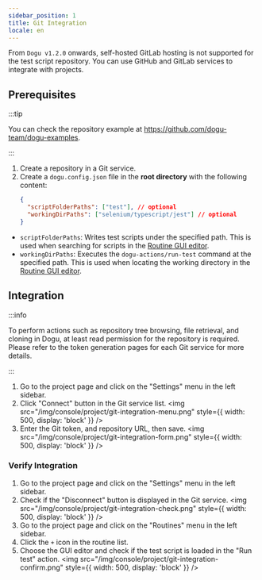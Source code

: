 ```yaml
---
sidebar_position: 1
title: Git Integration
locale: en
---
```


From `Dogu v1.2.0` onwards, self-hosted GitLab hosting is not supported for the test script repository. You can use GitHub and GitLab services to integrate with projects.

## Prerequisites

:::tip

You can check the repository example at https://github.com/dogu-team/dogu-examples.

:::

1. Create a repository in a Git service.
2. Create a `dogu.config.json` file in the **root directory** with the following content:
   ```json
   {
     "scriptFolderPaths": ["test"], // optional
     "workingDirPaths": ["selenium/typescript/jest"] // optional
   }
   ```

- `scriptFolderPaths`: Writes test scripts under the specified path. This is used when searching for scripts in the [Routine GUI editor](/routine/routines/editor).
- `workingDirPaths`: Executes the `dogu-actions/run-test` command at the specified path. This is used when locating the working directory in the [Routine GUI editor](/routine/routines/editor).

## Integration

:::info

To perform actions such as repository tree browsing, file retrieval, and cloning in Dogu, at least read permission for the repository is required.  
Please refer to the token generation pages for each Git service for more details.

:::

1. Go to the project page and click on the "Settings" menu in the left sidebar.
2. Click "Connect" button in the Git service list.
   <img
     src="/img/console/project/git-integration-menu.png"
     style={{ width: 500, display: 'block' }}
   />
3. Enter the Git token, and repository URL, then save.
   <img
     src="/img/console/project/git-integration-form.png"
     style={{ width: 500, display: 'block' }}
   />

### Verify Integration

1. Go to the project page and click on the "Settings" menu in the left sidebar.
2. Check if the "Disconnect" button is displayed in the Git service.
   <img
     src="/img/console/project/git-integration-check.png"
     style={{ width: 500, display: 'block' }}
   />
3. Go to the project page and click on the "Routines" menu in the left sidebar.
4. Click the `+` icon in the routine list.
5. Choose the GUI editor and check if the test script is loaded in the "Run test" action.
   <img
     src="/img/console/project/git-integration-confirm.png"
     style={{ width: 500, display: 'block' }}
   />
